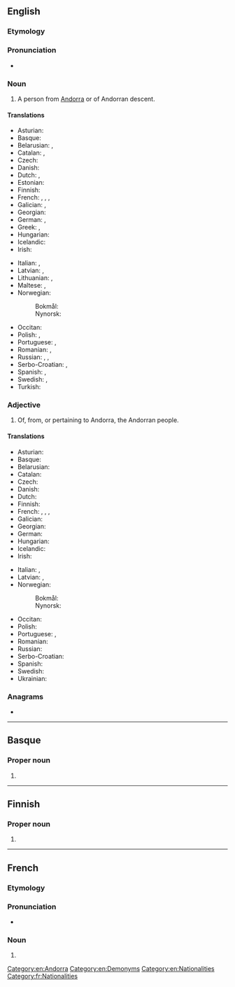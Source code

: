{{also|andorran}}
==English==

===Etymology===
{{suffix|en|Andorra|n}}

===Pronunciation===
* {{IPA|en|/ænˈdɔːɹən/}}

===Noun===
{{en-noun}}

# A person from [[Andorra]] or of Andorran descent.

====Translations====
{{trans-top|person from Andorra}}
* Asturian: {{t+|ast|andorranu|m}}
* Basque: {{t+|eu|andorratar}}
* Belarusian: {{t|be|андо́рец|m|sc=Cyrl}}, {{t|be|андо́рка|f|sc=Cyrl}}
* Catalan: {{t+|ca|andorrà|m}}, {{t+|ca|andorrana|f}}
* Czech: {{t+|cs|Andořan|m}}
* Danish: {{t|da|andorraner|c}}
* Dutch: {{t+|nl|Andorrees|m}}, {{t+|nl|Andorrese|f}}
* Estonian: {{t|et|andorralane}}
* Finnish: {{t+|fi|andorralainen}}
* French: {{t+|fr|Andorran|m}}, {{t+|fr|Andorrane|f}}, {{t+|fr|andorran|m}}, {{t+|fr|andorrane|f}}
* Galician: {{t|gl|andorrano|m}}, {{t|gl|andorrana|f}}
* Georgian: {{t|ka|ანდორელი}}
* German: {{t+|de|Andorraner|m}}, {{t+|de|Andorranerin|f}}
* Greek: {{t+|el|Ανδορανός}}, {{t+|el|Ανδορανή|f}}
* Hungarian: {{t+|hu|andorrai}}
* Icelandic: {{t|is|Andorramaður|m}}
* Irish: {{t|ga|Andórach|m}}
{{trans-mid}}
* Italian: {{t+|it|andorrano|m}}, {{t+|it|andorrana|f}}
* Latvian: {{t|lv|andorietis|m}}, {{t|lv|andoriete|f}}
* Lithuanian: {{t+|lt|andorietis|m}}, {{t+|lt|andorietė|f}}
* Maltese: {{t|mt|Andorrjan|m}}, {{t|mt|Andorrjana|f}}
* Norwegian:
*: Bokmål: {{t+|nb|andorraner|m}}
*: Nynorsk: {{t+|nn|andorranar|m}}
* Occitan: {{t|oc|andorran|m}}
* Polish: {{t+|pl|Andorczyk|m}}, {{t+|pl|Andorka|f}}
* Portuguese: {{t+|pt|andorrano|m}}, {{t|pt|andorrense|m}}
* Romanian: {{t|ro|andorran|m}}, {{t|ro|andorrană|f}}
* Russian: {{t+|ru|андо́ррец|m}}, {{t|ru|[[жи́тель]] [[Андорра|Андо́рры]]|m}}, {{t|ru|[[жи́тельница]] [[Андорра|Андо́рры]]|f}}
* Serbo-Croatian: {{t+|sh|Andorac|m}}, {{t|sh|Andorka|f}}
* Spanish: {{t+|es|andorrano|m}}, {{t+|es|andorrana|f}}
* Swedish: {{t+|sv|andorran|c}}, {{t+|sv|andorranska|c}}
* Turkish: {{t+|tr|Andorralı}}
{{trans-bottom}}

===Adjective===
{{en-adj|-}}

# Of, from, or pertaining to Andorra, the Andorran people.

====Translations====
{{trans-top|pertaining to Andorra}}
* Asturian: {{t+|ast|andorranu}}
* Basque: {{t+|eu|andorratar}}
* Belarusian: {{t|be|андо́рскі|m|sc=Cyrl}}
* Catalan: {{t+|ca|andorrà}}
* Czech: {{t+|cs|andorrský}}
* Danish: {{t|da|andorransk}}
* Dutch: {{t+|nl|Andorrees}}
* Finnish: {{t+|fi|andorralainen}}
* French: {{t+|fr|Andorran|m}}, {{t+|fr|Andorrane|f}}, {{t+|fr|andorran|m}}, {{t+|fr|andorrane|f}}
* Galician: {{t|gl|andorrano}}
* Georgian: {{t|ka|ანდორული}}
* German: {{t+|de|andorranisch}}
* Hungarian: {{t+|hu|andorrai}}
* Icelandic: {{t|is|andorrskur|m}}
* Irish: {{t|ga|Andórach}}
{{trans-mid}}
* Italian: {{t+|it|andorrano|m}}, {{t+|it|andorrana|f}}
* Latvian: {{t|lv|andoriešu}}, {{t|lv|Andoras}}
* Norwegian:
*: Bokmål: {{t|nb|andorransk}}
*: Nynorsk: {{t+|nn|andorransk}}
* Occitan: {{t|oc|andorran}}
* Polish: {{t+|pl|andorski|m}}
* Portuguese: {{t+|pt|andorrano}}, {{t|pt|andorrense}}
* Romanian: {{t|ro|andorran}}
* Russian: {{t+|ru|андо́ррский}}
* Serbo-Croatian: {{t+|sh|andorski}}
* Spanish: {{t+|es|andorrano}}
* Swedish: {{t+|sv|andorransk}}
* Ukrainian: {{t|uk|андо́ррський|m|sc=Cyrl}}
{{trans-bottom}}

===Anagrams===
* {{anagrams|en|a=aadnnorr|nonradar}}

[[Category:en:Andorra]]
[[Category:en:Demonyms]]
[[Category:en:Nationalities]]

----

==Basque==

===Proper noun===
{{head|eu|proper noun form}}

# {{inflection of|eu|Andorra||ine|indef}}

----

==Finnish==

===Proper noun===
{{head|fi|proper noun form}}

# {{infl of|fi|Andorra||gen|s}}

----

==French==

===Etymology===
{{suffix|fr|Andorre|an}}

===Pronunciation===
* {{audio|fr|LL-Q150 (fra)-WikiLucas00-Andorran.wav|Audio}}

===Noun===
{{fr-noun|m|f=Andorrane}}

# {{l|en|Andorran}}

[[Category:fr:Nationalities]]